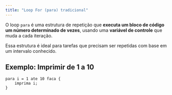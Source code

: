 ```yaml
---
title: "Loop For (para) tradicional"
---
```


O loop `para` é uma estrutura de repetição que **executa um bloco de código um número determinado de vezes**, usando uma **variável de controle** que muda a cada iteração.

Essa estrutura é ideal para tarefas que precisam ser repetidas com base em um intervalo conhecido.



## Exemplo: Imprimir de 1 a 10

```lipo
para i = 1 ate 10 faca {
    imprima i;
}
